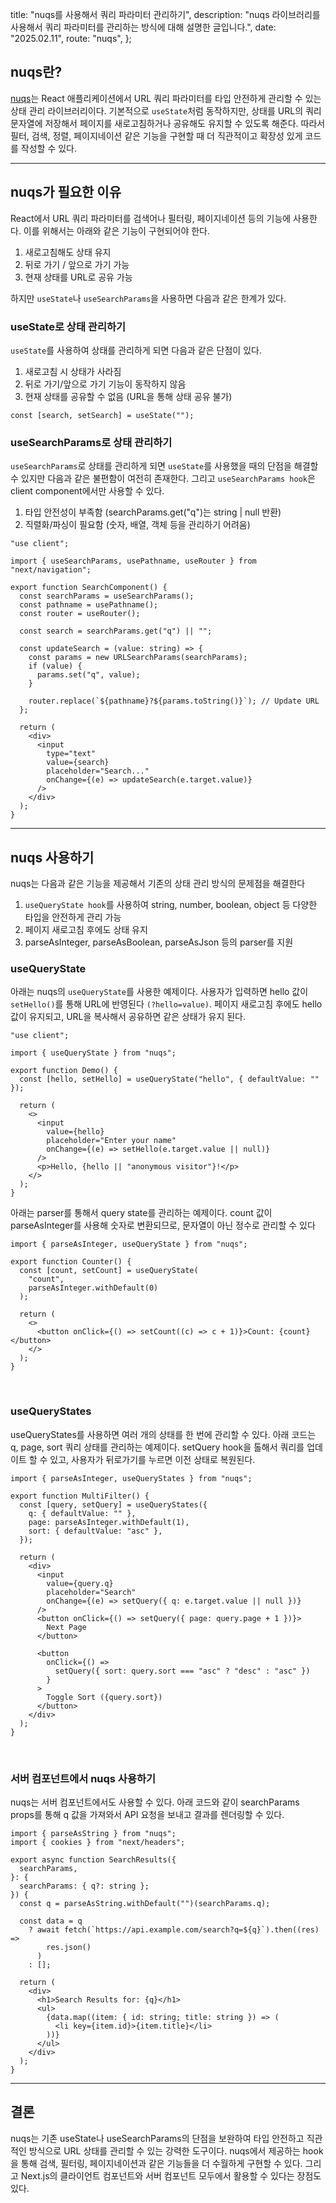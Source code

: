 
  title: "nuqs를 사용해서 쿼리 파라미터 관리하기",
  description:
    "nuqs 라이브러리를 사용해서 쿼리 파라미터를 관리하는 방식에 대해 설명한 글입니다.",
  date: "2025.02.11",
  route: "nuqs",
};

<Meta metadata={metadata} />

## nuqs란?

[nuqs](https://nuqs.47ng.com/)는 React 애플리케이션에서 URL 쿼리 파라미터를 타입 안전하게 관리할 수 있는 상태 관리 라이브러리이다.
기본적으로 `useState`처럼 동작하지만, 상태를 URL의 쿼리 문자열에 저장해서 페이지를 새로고침하거나 공유해도 유지할 수 있도록 해준다.
따라서 필터, 검색, 정렬, 페이지네이션 같은 기능을 구현할 때 더 직관적이고 확장성 있게 코드를 작성할 수 있다.

---

## nuqs가 필요한 이유

React에서 URL 쿼리 파라미터를 검색어나 필터링, 페이지네이션 등의 기능에 사용한다. 이를 위해서는 아래와 같은 기능이 구현되어야 한다.

1. 새로고침해도 상태 유지
2. 뒤로 가기 / 앞으로 가기 가능
3. 현재 상태를 URL로 공유 가능

하지만 `useState`나 `useSearchParams`을 사용하면 다음과 같은 한계가 있다.

### useState로 상태 관리하기

`useState`를 사용하여 상태를 관리하게 되면 다음과 같은 단점이 있다.

1. 새로고침 시 상태가 사라짐
2. 뒤로 가기/앞으로 가기 기능이 동작하지 않음
3. 현재 상태를 공유할 수 없음 (URL을 통해 상태 공유 불가)

```tsx
const [search, setSearch] = useState("");
```

### useSearchParams로 상태 관리하기

`useSearchParams`로 상태를 관리하게 되면 `useState`를 사용했을 때의 단점을 해결할 수 있지만 다음과 같은 불편함이 여전히 존재한다.
그리고 `useSearchParams hook`은 client component에서만 사용할 수 있다.

1. 타입 안전성이 부족함 (searchParams.get("q")는 string | null 반환)
2. 직렬화/파싱이 필요함 (숫자, 배열, 객체 등을 관리하기 어려움)

```tsx
"use client";

import { useSearchParams, usePathname, useRouter } from "next/navigation";

export function SearchComponent() {
  const searchParams = useSearchParams();
  const pathname = usePathname();
  const router = useRouter();

  const search = searchParams.get("q") || "";

  const updateSearch = (value: string) => {
    const params = new URLSearchParams(searchParams);
    if (value) {
      params.set("q", value);
    }

    router.replace(`${pathname}?${params.toString()}`); // Update URL
  };

  return (
    <div>
      <input
        type="text"
        value={search}
        placeholder="Search..."
        onChange={(e) => updateSearch(e.target.value)}
      />
    </div>
  );
}
```

---

## nuqs 사용하기

nuqs는 다음과 같은 기능을 제공해서 기존의 상태 관리 방식의 문제점을 해결한다

1. `useQueryState hook`를 사용하여 string, number, boolean, object 등 다양한 타입을 안전하게 관리 가능
2. 페이지 새로고침 후에도 상태 유지
3. parseAsInteger, parseAsBoolean, parseAsJson 등의 parser를 지원

### useQueryState

아래는 nuqs의 `useQueryState`를 사용한 예제이다. 사용자가 입력하면 hello 값이 `setHello()`를 통해 URL에 반영된다 `(?hello=value)`.
페이지 새로고침 후에도 hello 값이 유지되고, URL을 복사해서 공유하면 같은 상태가 유지 된다.

```tsx
"use client";

import { useQueryState } from "nuqs";

export function Demo() {
  const [hello, setHello] = useQueryState("hello", { defaultValue: "" });

  return (
    <>
      <input
        value={hello}
        placeholder="Enter your name"
        onChange={(e) => setHello(e.target.value || null)}
      />
      <p>Hello, {hello || "anonymous visitor"}!</p>
    </>
  );
}
```

아래는 parser를 통해서 query state를 관리하는 예제이다. count 값이 parseAsInteger를 사용해 숫자로 변환되므로, 문자열이 아닌 정수로 관리할 수 있다

```tsx
import { parseAsInteger, useQueryState } from "nuqs";

export function Counter() {
  const [count, setCount] = useQueryState(
    "count",
    parseAsInteger.withDefault(0)
  );

  return (
    <>
      <button onClick={() => setCount((c) => c + 1)}>Count: {count}</button>
    </>
  );
}
```

<br />

### useQueryStates

useQueryStates를 사용하면 여러 개의 상태를 한 번에 관리할 수 있다. 아래 코드는 q, page, sort 쿼리 상태를 관리하는 예제이다.
setQuery hook을 톨해서 쿼리를 업데이트 할 수 있고, 사용자가 뒤로가기를 누르면 이전 상태로 복원된다.

```tsx
import { parseAsInteger, useQueryStates } from "nuqs";

export function MultiFilter() {
  const [query, setQuery] = useQueryStates({
    q: { defaultValue: "" },
    page: parseAsInteger.withDefault(1),
    sort: { defaultValue: "asc" },
  });

  return (
    <div>
      <input
        value={query.q}
        placeholder="Search"
        onChange={(e) => setQuery({ q: e.target.value || null })}
      />
      <button onClick={() => setQuery({ page: query.page + 1 })}>
        Next Page
      </button>

      <button
        onClick={() =>
          setQuery({ sort: query.sort === "asc" ? "desc" : "asc" })
        }
      >
        Toggle Sort ({query.sort})
      </button>
    </div>
  );
}
```

<br />

### 서버 컴포넌트에서 nuqs 사용하기

nuqs는 서버 컴포넌트에서도 사용할 수 있다. 아래 코드와 같이 searchParams props를 통해 q 값을 가져와서 API 요청을 보내고 결과를 렌더링할 수 있다.

```tsx
import { parseAsString } from "nuqs";
import { cookies } from "next/headers";

export async function SearchResults({
  searchParams,
}: {
  searchParams: { q?: string };
}) {
  const q = parseAsString.withDefault("")(searchParams.q);

  const data = q
    ? await fetch(`https://api.example.com/search?q=${q}`).then((res) =>
        res.json()
      )
    : [];

  return (
    <div>
      <h1>Search Results for: {q}</h1>
      <ul>
        {data.map((item: { id: string; title: string }) => (
          <li key={item.id}>{item.title}</li>
        ))}
      </ul>
    </div>
  );
}
```

---

## 결론

nuqs는 기존 useState나 useSearchParams의 단점을 보완하여 타입 안전하고 직관적인 방식으로 URL 상태를 관리할 수 있는 강력한 도구이다.
nuqs에서 제공하는 hook을 통해 검색, 필터링, 페이지네이션과 같은 기능들을 더 수월하게 구현할 수 있다.
그리고 Next.js의 클라이언트 컴포넌트와 서버 컴포넌트 모두에서 활용할 수 있다는 장점도 있다.
